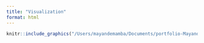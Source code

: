 ```yaml
---
title: "Visualization"
format: html
---
```


```r
knitr::include_graphics("/Users/mayandemamba/Documents/portfolio-Mayande-Mamba/summarysheet/images/Visualization.png")
```

